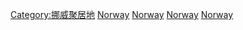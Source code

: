 {{Catnav|頁面分類|地理|国家|欧洲国家|挪威}}
{{Catnav|頁面分類|地理|各國地理|各國城市}}
{{Catnav|頁面分類|各種主題的頁面分類|按國家分類|各國地理|各國城市}}
{{Catnav|頁面分類|人类社会|城市|各國城市}}
{{Cat main|挪威城市列表}}
{{GeoGroupTemplate}}
{{Commons category|Cities and villages in Norway}}

[[Category:挪威聚居地|Category:挪威聚居地]]
[[Category:各國城市|Norway]]
[[Category:歐洲城市|Norway]]
[[Category:各國城鎮|Norway]]
[[Category:歐洲城鎮|Norway]]
